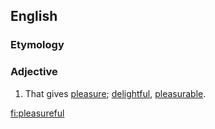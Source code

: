 ==English==

===Etymology===
{{suffix|pleasure|ful|lang=en}}

===Adjective===
{{en-adj}}

# That gives [[pleasure]]; [[delightful]], [[pleasurable]].

[[fi:pleasureful]]
